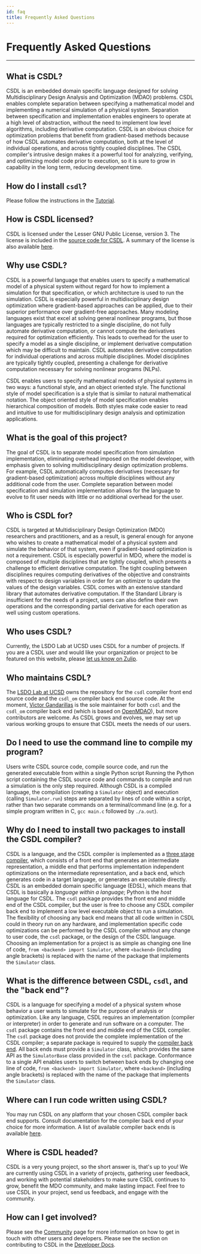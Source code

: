```yaml
---
id: faq
title: Frequently Asked Questions
---
```


# Frequently Asked Questions

------------------------------------------------------------------------

## What is CSDL?

CSDL is an embedded domain specific language designed for solving
Multidisciplinary Design Analysis and Optimization (MDAO) problems.
CSDL enables complete separation between specifying a mathematical model
and implementing a numerical simulation of a physical system.
Separation between specification and implementation enables engineers to
operate at a high level of abstraction, without the need to implement
low level algorithms, including derivative computation.
CSDL is an obvious choice for optimization problems that benefit from
gradient-based methods because of how CSDL automates derivative
computation, both at the level of individual operations, and across
tightly coupled disciplines.
The CSDL compiler's intrusive design makes it a powerful tool for
analyzing, verifying, and optimizing model code prior to execution, so
it is sure to grow in capability in the long term, reducing development
time.

## How do I install `csdl`?

Please follow the instructions in the [Tutorial](docs/tutorial/install).

## How is CSDL licensed?

CSDL is licensed under the Lesser GNU Public License, version 3.
The license is included in the
[source code for CSDL](https://github.com/LSDOlab/csdl/blob/master/LICENSE.md).
A summary of the license is also available
[here](https://choosealicense.com/licenses/lgpl-3.0/).

## Why use CSDL?

CSDL is a powerful language that enables users to specify a mathematical
model of a physical system without regard for how to implement a
simulation for that specification, or which architecture is used to run
the simulation.
CSDL is especially powerful in multidisciplinary design optimization
where gradient-based approaches can be applied, due to their superior
performance over gradient-free approaches.
Many modeling languages exist that excel at solving general nonlinear
programs, but those languages are typically restricted to a single
discipline, do not fully automate derivative computation, or cannot
compute the derivatives required for optimization efficiently.
This leads to overhead for the user to specify a model as a single
discipline, or implement derivative computation which may be difficult
to maintain.
CSDL automates derivative computation for individual operations and
across multiple disciplines.
Model disciplines are typically tightly coupled, presenting a challenge
for derivative computation necessary for solving nonlinear programs
(NLPs).

CSDL enables users to specify mathematical models of physical systems in
two ways: a functional style, and an object oriented style.
The functional style of model specification is a style that is similar
to natural mathematical notation.
The object oriented style of model specification enables hierarchical
composition of models.
Both styles make code easier to read and intuitive to use for
multidisciplinary design analysis and optimization applications.

## What is the goal of this project?

The goal of CSDL is to separate model specification from simulation
implementation, eliminating overhead imposed on the model developer,
with emphasis given to solving multidisciplinary design optimization
problems.
For example, CSDL automatically computes derivatives (necessary for
gradient-based optimization) across multiple disciplines without any
additional code from the user.
Complete separation between model specification and simulation
implementation allows for the language to evolve to fit user needs
with little or no additional overhead for the user.

## Who is CSDL for?

CSDL is targeted at Multidisciplinary Design Optimization (MDO)
researchers and practitioners, and as a result, is general enough for
anyone who wishes to create a mathematical model of a physical system
and simulate the behavior of that system, even if gradient-based
optimization is not a requirement.
CSDL is especially powerful in MDO, where the model is composed of
multiple disciplines that are tightly coupled, which presents a
challenge to efficient derivative computation.
The tight coupling between disciplines requires computing derivatives of
the objective and constraints with respect to design variables in order
for an optimizer to update the values of the design variables.
CSDL comes with an extensive standard library that automates derivative
computation.
If the Standard Library is insufficient for the needs of a project,
users can also define their own operations and the corresponding partial
derivative for each operation as well using custom operations.

## Who uses CSDL?

Currently, the LSDO Lab at UCSD uses CSDL for a number of projects.
If you are a CSDL user and would like your organization or project to be
featured on this website, please
[let us know on Zulip](https://csdl.zulipchat.com/login/).

## Who maintains CSDL?

The [LSDO Lab at UCSD](https://lsdo.eng.ucsd.edu/) owns the repository
for the `csdl` compiler front end source code and the `csdl_om` compiler
back end source code.
At the moment, [Victor Gandarillas](/community#core-development-team) is
the sole maintainer for both `csdl` and the `csdl_om` compiler back end
(which is based on [OpenMDAO](https://openmdao.org/)), but more
contributors are welcome.
As CSDL grows and evolves, we may set up various working groups to
ensure that CSDL meets the needs of our users.

## Do I need to use the command line to compile my program?

Users write CSDL source code, compile source code, and run the generated
executable from within a single Python script
Running the Python script containing the CSDL source code and commands
to compile and run a simulation is the only step required.
Although CSDL is a compiled language, the compilation (creating a
`Simulator` object) and execution (calling `Simulator.run`)
steps are separated by lines of code within a script, rather than two
separate commands on a terminal/command line (e.g. for a simple program
written in C, `gcc main.c` followed by `./a.out`).

## Why do I need to install two packages to install the CSDL compiler?

CSDL is a language, and the CSDL compiler is implemented as a
[three stage compiler](https://en.wikipedia.org/wiki/Compiler#Three-stage_compiler_structure),
which consists of a front end that generates an intermediate
representation, a middle end that performs implementation independent
optimizations on the intermediate representation, and a back end, which
generates code in a target language, or generates an executable
directly.
CSDL is an embedded domain specific language (EDSL), which means
that CSDL is basically a *language within a language*; Python is the
*host* language for CSDL.
The `csdl` package provides the front end and middle end of the CSDL
compiler, but the user is free to choose any CSDL compiler back end
to implement a low level executable object to run a simulation.
The flexibility of choosing any back end means that all code written in
CSDL could in theory run on any hardware, and implementation specific
code optimizations can be performed by the CSDL compiler without any
change to user code, the `csdl` package, or the design of the CSDL
language.
Choosing an implementation for a project is as simple as changing one
line of code, `from <backend> import Simulator`, where `<backend>`
(including angle brackets) is replaced with the name of the package that
implements the `Simulator` class.

## What is the difference between CSDL, `csdl`, and the "back end"?

CSDL is a language for specifying a model of a physical system whose
behavior a user wants to simulate for the purpose of analysis or
optimization.
Like any language, CSDL requires an implementation (compiler or
interpreter) in order to generate and run software on a computer.
The `csdl` package contains the front end and middle end of the CSDL
compiler.
The `csdl` package does not provide the complete implementation of the
CSDL compiler; a separate package is required to supply the
[compiler back end](/docs/backends).
All back ends must provide a `Simulator` class, which provides the
same API as the `SimulatorBase` class provided in the `csdl`
package.
Conformance to a single API enables users to switch between back ends by
changing one line of code, `from <backend> import Simulator`, where
`<backend>` (including angle brackets) is replaced with the name of
the package that implements the `Simulator` class.

## Where can I run code written using CSDL?

You may run CSDL on any platform that your chosen CSDL compiler back end
supports.
Consult documentation for the compiler back end of your choice for more
information.
A list of available compiler back ends is available
[here](/docs/backends).

## Where is CSDL headed?

CSDL is a very young project, so the short answer is, that's up to you!
We are currently using CSDL in a variety of projects, gathering user
feedback, and working with potential stakeholders to make sure CSDL
continues to grow, benefit the MDO community, and make lasting impact.
Feel free to use CSDL in your project, send us feedback, and engage
with the community.

## How can I get involved?

Please see the [Community](community) page for more information on how
to get in touch with other users and developers.
Please see the section on contributing to CSDL in the
[Developer Docs](/docs/developer/contributing/issues).
